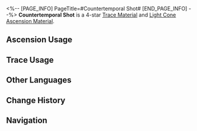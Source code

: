 <%-- [PAGE_INFO]
PageTitle=#Countertemporal Shot#
[END_PAGE_INFO] --%>
{{Item Infobox
|id          = 110193
|image       = Item Countertemporal Shot.png{{subst:void|<!--$UPLOAD:<<SpriteOutput/ItemFigures/110193.png>-<Item Countertemporal Shot.png>-<Item Icons>>-->}}
|type        = Trace Material
|type2       = Light Cone Ascension Material
|invCategory = Upgrade Materials
|rarity      = 4
|effect      = 
|description = A spiral bullet forever going against the arrow of time, like a hound eternally chasing the immortal that defies time. Used to level up Traces significantly for {{Color|h|The Hunt}} characters.
|source1     = [[Calyx (Crimson): Bud of The Hunt (undefined)]]
|source2     = [[Omni-Synthesizer]] &mdash; Material Synthesis
|source3     = [[Omni-Synthesizer]] &mdash; Material Exchange
}}
{{Description|Once the embers of a Lord Ravager, the button to erase a civilization, and the final lament of an ancient behemoth... How many deaths must these materials have gathered to forge such ammunition? And what kind of firearm can propel it into the past? It is the answer to all. It is not a question itself.<br /><br />''"Run. Flee to any moment's interstice. It will always find you, nailing you down in the fabric of fate." ''}}
'''Countertemporal Shot''' is a 4-star [[Trace Material]] and [[Light Cone Ascension Material]].

==Ascension Usage==
{{Ascension Usage}}

==Trace Usage==
{{Trace Usage}}

==Other Languages==
{{Other Languages
|en   = Countertemporal Shot
|zhs  = 逆时一击
|zht  = 逆時一擊
|ja   = 時に抗う一撃
|ko   = 시간을 역행하는 일격
|es   = Disparo antitemporal
|fr   = Tir contre-temporel
|ru   = Выстрел против часовой
|th   = Countertemporal Shot
|vi   = Cú Bắn Nghịch Thời Gian
|de   = Schlag gegen die Zeit
|id   = Countertemporal Shot
|pt   = Tiro Contra-Temporal
}}

==Change History==
{{Change History|2.2}}

==Navigation==
{{Upgrade Material Navbox}}
